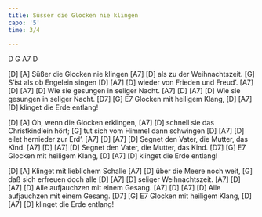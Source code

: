 ```yaml
---
title: Süsser die Glocken nie klingen
capo: '5'
time: 3/4

---
```


:::{.grid}
D G A7 D 
:::


[D]                  [A]
Süßer die Glocken nie klingen
[A7]                [D]
als zu der Weihnachtszeit.
                     [G]
S'ist als ob Engelein singen
[D]       [A7]        [D]
wieder von Frieden und Freud'.
[A7]     [D]       [A7]    [D]
Wie sie gesungen in seliger Nacht.
[A7]     [D]       [A7]    [D]
Wie sie gesungen in seliger Nacht.
           [D7]     [G]   E7
Glocken mit heiligem Klang,
[D]        [A7]    [D]
klinget die Erde entlang!

 
[D]                   [A]
Oh, wenn die Glocken erklingen,
[A7]                          [D]
schnell sie das Christkindlein hört;
                        [G]
tut sich vom Himmel dann schwingen
[D]     [A7]       [D]
eilet hernieder zur Erd'.
[A7]      [D]        [A7]        [D]
Segnet den Vater, die Mutter, das Kind.
[A7]      [D]        [A7]        [D]
Segnet den Vater, die Mutter, das Kind.
           [D7]     [G]   E7
Glocken mit heiligem Klang,
[D]        [A7]    [D]
klinget die Erde entlang!


[D]                   [A]
Klinget mit lieblichem Schalle
[A7]               [D]
über die Meere noch weit,
                      [G]
daß sich erfreuen doch alle
[D]    [A7]      [D]
seliger Weihnachtszeit.
[A7]   [D]          [A7]    [D]
Alle aufjauchzen mit einem Gesang.
[A7]   [D]          [A7]    [D]
Alle aufjauchzen mit einem Gesang.
           [D7]     [G]   E7
Glocken mit heiligem Klang,
[D]        [A7]    [D]
klinget die Erde entlang!

